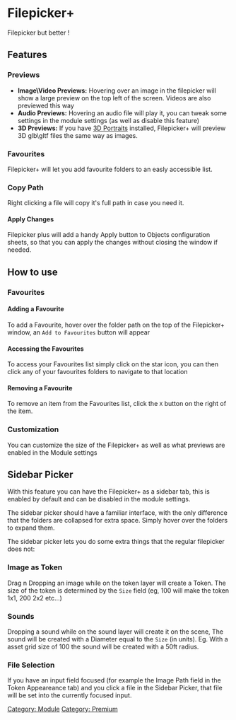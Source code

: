 
# Filepicker+

Filepicker but better !


## Features
<ImageButBetter src="/..public/images/Filepicker/Fppwindow.png" alt="Filepicker+ Window" width={2000} height={2000} className={styles.wikiimage}/>

### Previews

- **Image\\Video Previews:** Hovering over an image in the filepicker
  will show a large preview on the top left of the screen. Videos are
  also previewed this way
- **Audio Previews:** Hovering an audio file will play it, you can
  tweak some settings in the module settings (as well as disable this
  feature)
- **3D Previews:** If you have [3D Portraits](../3D/3D-Portraits)
  installed, Filepicker+ will preview 3D glb\\gltf files the same way
  as images.

<ImageButBetter src="/..public/images/Filepicker/Fppapply.png" alt="Apply Button" width={2000} height={2000} className={styles.wikiimage}/>


### Favourites

Filepicker+ will let you add favourite folders to an easly accessible
list.

### Copy Path

Right clicking a file will copy it's full path in case you need it.

#### Apply Changes

Filepicker plus will add a handy Apply button to Objects configuration
sheets, so that you can apply the changes without closing the window if
needed.

## How to use

### Favourites

<ImageButBetter src="/..public/images/Filepicker/Fppaddfav.png" alt="Add Favourite Button" width={2000} height={2000} className={styles.wikiimage}/>

#### Adding a Favourite

To add a Favourite, hover over the folder path on the top of the
Filepicker+ window, an `Add to Favourites` button will appear

<ImageButBetter src="/..public/images/Filepicker/Fppfavlist.png" alt="Favourites List" width={2000} height={2000} className={styles.wikiimage}/>

#### Accessing the Favourites

To access your Favourites list simply click on the star icon, you can
then click any of your favourites folders to navigate to that location

#### Removing a Favourite

To remove an item from the Favourites list, click the `X` button on the
right of the item.

### Customization

You can customize the size of the Filepicker+ as well as what previews
are enabled in the Module settings


## Sidebar Picker
<ImageButBetter src="/..public/images/Filepicker/Sidebarpicker.png" alt="Sidebar Picker" width={2000} height={2000} className={styles.wikiimage}/>

With this feature you can have the Filepicker+ as a sidebar tab, this is
enabled by default and can be disabled in the module settings.

The sidebar picker should have a familiar interface, with the only
difference that the folders are collapsed for extra space. Simply hover
over the folders to expand them.

The sidebar picker lets you do some extra things that the regular
filepicker does not:

### Image as Token

Drag n Dropping an image while on the token layer will create a Token.
The size of the token is determined by the `Size` field (eg, 100 will
make the token 1x1, 200 2x2 etc...)

### Sounds

Dropping a sound while on the sound layer will create it on the scene,
The sound will be created with a Diameter equal to the `Size` (in
units). Eg. With a asset grid size of 100 the sound will be created with
a 50ft radius.

### File Selection

If you have an input field focused (for example the Image Path field in
the Token Appeareance tab) and you click a file in the Sidebar Picker,
that file will be set into the currently focused input.

[Category: Module](Category:_Module 'wikilink') [Category:
Premium](Category:_Premium 'wikilink')
